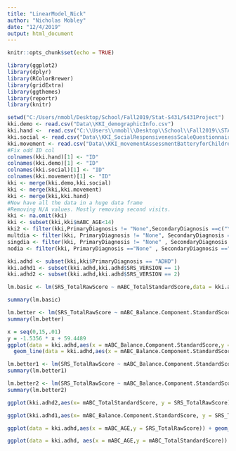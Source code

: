 ```yaml
---
title: "LinearModel_Nick"
author: "Nicholas Mobley"
date: "12/4/2019"
output: html_document
---
```


```r
knitr::opts_chunk$set(echo = TRUE)
```

```r
library(ggplot2)
library(dplyr)
library(RColorBrewer)
library(gridExtra)
library(ggthemes)
library(reportr)
library(knitr)
```


```r
setwd("C:/Users/nmobl/Desktop/School/Fall2019/Stat-S431/S431Project")
kki.demo <- read.csv("Data\\KKI_demographicInfo.csv")
kki.hand <-  read.csv("C:\\Users\\nmobl\\Desktop\\School\\Fall2019\\STAT-S431\\S431Project\\Data\\KKI_handedness.csv")
kki.social <- read.csv("Data\\KKI_SocialResponsivenessScaleQuestionnaire.csv")
kki.movement <- read.csv("Data\\KKI_movementAssessmentBatteryforChildren.csv")
#Fix odd ID col
colnames(kki.hand)[1] <- "ID"
colnames(kki.demo)[1] <- "ID"
colnames(kki.social)[1] <- "ID"
colnames(kki.movement)[1] <- "ID"
kki <- merge(kki.demo,kki.social)
kki <- merge(kki,kki.movement)
kki <- merge(kki,kki.hand)
#Now have all the data in a huge data frame
#Removing N/A values. Mostly removing second visits.
kki <- na.omit(kki)
kki <- subset(kki,kki$mABC_AGE<14)
kki2 <- filter(kki,PrimaryDiagnosis != "None",SecondaryDiagnosis ==c("Yes", "No"))
multdia <- filter(kki, PrimaryDiagnosis != "None", SecondaryDiagnosis =="Yes")
singdia <- filter(kki, PrimaryDiagnosis != "None" , SecondaryDiagnosis == "No")
nodia <- filter(kki, PrimaryDiagnosis =="None" , SecondaryDiagnosis =="No")
```

```r
kki.adhd <- subset(kki,kki$PrimaryDiagnosis == "ADHD")
kki.adhd1 <- subset(kki.adhd,kki.adhd$SRS_VERSION == 1)
kki.adhd2 <- subset(kki.adhd,kki.adhd$SRS_VERSION == 2)
```


```r
lm.basic <- lm(SRS_TotalRawScore ~ mABC_TotalStandardScore,data = kki.adhd)
``` 

```r
summary(lm.basic)
```






```r
lm.better <- lm(SRS_TotalRawScore ~ mABC_Balance.Component.StandardScore + EdinburghHandedness_Integer ,data = kki.adhd)
summary(lm.better)
```

```r
x = seq(0,15,.01)
y = -1.5356 * x + 59.4489
ggplot(data = kki.adhd,aes(x = mABC_Balance.Component.StandardScore,y = SRS_TotalRawScore)) + geom_point() + geom_jitter() +
  geom_line(data = kki.adhd,aes(x = mABC_Balance.Component.StandardScore, y = -1.5356 * mABC_Balance.Component.StandardScore + 59.4489)) 
```


```r
lm.better1 <- lm(SRS_TotalRawScore ~ mABC_Balance.Component.StandardScore + EdinburghHandedness_Integer, data = kki.adhd1)
summary(lm.better1)
```

```r
lm.better2 <- lm(SRS_TotalRawScore ~ mABC_Balance.Component.StandardScore, data = kki.adhd2)
summary(lm.better2)
```

```r
ggplot(kki.adhd2,aes(x= mABC_TotalStandardScore, y = SRS_TotalRawScore)) + geom_point() + geom_jitter() + geom_smooth(colour = 'red') + geom_smooth(method = 'lm')
```


```r
ggplot(kki.adhd1,aes(x= mABC_Balance.Component.StandardScore, y = SRS_TotalRawScore)) + geom_point() + geom_jitter() + geom_smooth(method = 'lm') +geom_smooth(colour = 'red')
```

```r
ggplot(data = kki.adhd,aes(x = mABC_AGE,y = SRS_TotalRawScore)) + geom_point() + geom_smooth(method = 'lm')
```

```r
ggplot(data = kki.adhd, aes(x = mABC_AGE,y = mABC_TotalStandardScore)) + geom_point() + geom_smooth()
```








